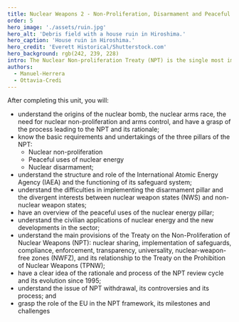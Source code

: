 ```yaml
---
title: Nuclear Weapons 2 - Non-Proliferation, Disarmament and Peaceful Uses
order: 5
hero_image: './assets/ruin.jpg'
hero_alt: 'Debris field with a house ruin in Hiroshima.'
hero_caption: 'House ruin in Hiroshima.'
hero_credit: 'Everett Historical/Shutterstock.com'
hero_background: rgb(242, 239, 228)
intro: The Nuclear Non-proliferation Treaty (NPT) is the single most important treaty covering nuclear non-proliferation and disarmament. This learning unit introduces the NPT and discusses its political, legal and historical dimensions.
authors:
  - Manuel-Herrera
  - Ottavia-Credi
---
```


After completing this unit, you will:

- understand the origins of the nuclear bomb, the nuclear arms race, the need for nuclear non-proliferation and arms control, and have a grasp of the process leading to the NPT and its rationale;
- know the basic requirements and undertakings of the three pillars of the NPT:
  - Nuclear non-proliferation
  - Peaceful uses of nuclear energy
  - Nuclear disarmament;
- understand the structure and role of the International Atomic Energy Agency (IAEA) and the functioning of its safeguard system;
- understand the difficulties in implementing the disarmament pillar and the divergent interests between nuclear weapon states (NWS) and non-nuclear weapon states;
- have an overview of the peaceful uses of the nuclear energy pillar;
- understand the civilian applications of nuclear energy and the new developments in the sector;
- understand the main provisions of the Treaty on the Non-Proliferation of Nuclear Weapons (NPT): nuclear sharing, implementation of safeguards, compliance, enforcement, transparency, universality, nuclear-weapon-free zones (NWFZ), and its relationship to the Treaty on the Prohibition of Nuclear Weapons (TPNW);
- have a clear idea of the rationale and process of the NPT review cycle and its evolution since 1995;
- understand the issue of NPT withdrawal, its controversies and its process; and
- grasp the role of the EU in the NPT framework, its milestones and challenges

